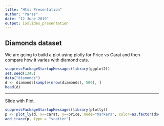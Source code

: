 ```yaml
---
title: "Html Presentation"
author: "Paras"
date: "12 June 2019"
output: ioslides_presentation
---
```


## Diamonds dataset
We are going to build a plot using plotly for Price vs Carat and then compare how it varies with diamond cuts. 
```r
suppressPackageStartupMessages(library(ggplot2))
set.seed(1345)
data("diamonds")
d <- diamonds[sample(nrow(diamonds), 500), ]
head(d)
```

***
Slide with Plot
```r
suppressPackageStartupMessages(library(plotly))
p <- plot_ly(d, x=~carat, y=~price, mode="markers", color=as.factor(d$cut))
add_trace(p, type = "scatter")
```

